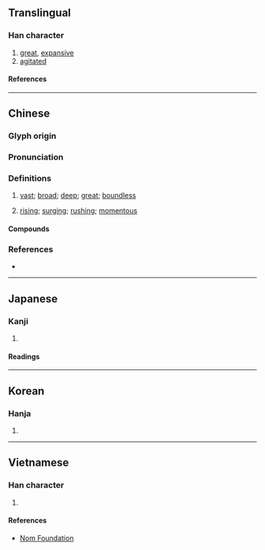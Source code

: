 {{character info}}
==Translingual==

===Han character===
{{Han char|rn=85|rad=水|as=05|sn=8|four=35130|canj=ELBK|ids=⿰氵央}}

# [[great]], [[expansive]]
# [[agitated]]

====References====
{{Han ref|kx=0618.170|dkj=17326|dj=1014.010|hdz=31585.060|uh=6CF1}}

----

==Chinese==
{{zh-forms}}

===Glyph origin===
{{Han etym}}

===Pronunciation===
{{zh-pron
|m=yāng
|c=joeng1,ong1
|mn=iong/iang
|mc=y
|oc=y
|cat=a
}}

===Definitions===
{{zh-hanzi}}

# {{lb|zh|literary}} [[vast]]; [[broad]]; [[deep]]; [[great]]; [[boundless]]
# {{lb|zh|literary|of clouds or water}} [[rising]]; [[surging]]; [[rushing]]; [[momentous]]

====Compounds====
{{zh-der|泱鬱|泱泱大國|泱泱|泱瀼|泱軋|泱漭|泱泱大風|鬱泱}}

===References===
* {{R:yue:mfccd}}

----

==Japanese==

===Kanji===
{{ja-kanji|grade=|rs=水05}}

# {{rfdef|ja|sort=水05}}

====Readings====
{{ja-readings
|on=おう, えい
|nanori=ひろき, ひろし
}}

----

==Korean==

===Hanja===
{{ko-hanja|앙}}

# {{rfdef|ko|sort=水05}}

----

==Vietnamese==

===Han character===
{{vi-readings|rs=水05|reading=ương}}

# {{rfdef|vi|sort=水05}}

====References====
* [http://nomfoundation.org/common/nom_details.php?codepoint=6cf1 Nom Foundation]